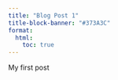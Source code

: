 ```yaml
---
title: "Blog Post 1"
title-block-banner: "#373A3C"
format:
  html:
    toc: true
---
```


My first post
